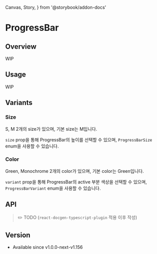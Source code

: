   Canvas,
  Story,
} from '@storybook/addon-docs'

# ProgressBar

## Overview

WIP

<Canvas>
  <Story id="components-progressbar--overview" />
</Canvas>

## Usage

WIP

## Variants

### Size

S, M 2개의 size가 있으며, 기본 size는 M입니다.

`size` prop을 통해 ProgressBar의 높이를 선택할 수 있으며, `ProgressBarSize` enum을 사용할 수 있습니다.

<Story id="components-progressbar--size-variant" />

### Color

Green, Monochrome 2개의 color가 있으며, 기본 color는 Green입니다.

`variant` prop을 통해 ProgressBar의 active 부분 색상을 선택할 수 있으며, `ProgressBarVariant` enum을 사용할 수 있습니다.

<Story id="components-progressbar--variant" />

## API

> ✏️ TODO (`react-docgen-typescript-plugin` 적용 이후 작성)

## Version

- Available since v1.0.0-next-v1.156
